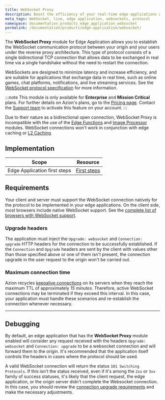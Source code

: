 ```yaml
---
title: WebSocket Proxy
description: Boost the efficiency of your real-time edge applications with the WebSocket protocol for Azion Edge Application.
meta_tags: WebSocket, live, edge application, websockets, protocol
namespace: documentation_products_edge_application_websocket
permalink: /documentation/products/edge-application/websocket/
---
```


The **WebSocket Proxy** module for Edge Application allows you to establish the WebSocket communication protocol between your origin and your users under the reverse proxy architecture. This type of protocol consists of a single bidirectional TCP connection that allows data to be exchanged in real time via a single handshake without the need to restart the connection.

WebSockets are designed to minimize latency and increase efficiency, and are suitable for applications that exchange data in real time, such as online games, chat platforms, notifications, and live streaming services. See the [WebSocket protocol specification](https://datatracker.ietf.org/doc/html/rfc6455) for more information.

:::note
This module is only available for **Enterprise** and **Mission Critical** plans. For further details on Azion's plans, go to the [Pricing page](https://www.azion.com/en/pricing/). Contact the [Support team](https://tickets.azion.com/) to activate this feature on your account.
:::

Due to their nature as a bidirectional open connection, WebSocket Proxy is incompatible with the use of the [Edge Functions](/en/documentation/products/edge-application/edge-functions/) and [Image Processor](/en/documentation/products/edge-application/image-processor/) modules. WebSocket connections won't work in conjunction with edge caching or [L2 Caching](/en/documentation/products/edge-application/l2-caching/).

## Implementation

| Scope | Resource |
| --- | --- |
| Edge Application first steps| [First steps](/en/documentation/products/edge-application/first-steps/)  |

## Requirements

Your client and server must support the WebSocket connection natively for the protocol to be implemented in your edge applications. On the client side, most browsers include native WebSocket support. See the [complete list of browsers with WebSocket support](https://caniuse.com/websockets).

### Upgrade headers

The application must inject the `Upgrade: websocket` and `Connection: upgrade` HTTP headers for the connection to be successfully established. If the `Connection` and `Upgrade` headers are sent by the client with values other than those specified above or one of them isn't present, the connection upgrade in the user request to the origin won't be carried out.

### Maximum connection time

Azion recycles [keepalive connections](/en/documentation/products/edge-application/#keepalive-timeout) on its servers when they reach the maximum TTL of approximately *15 minutes*. Therefore, active WebSocket connections may be terminated if they exceed this interval. In this case, your application must handle these scenarios and re-establish the connection whenever necessary.

---

## Debugging

By default, an edge application that has the **WebSocket Proxy** module enabled will consider any request received with the headers `Upgrade: websocket` and `Connection: upgrade` to be a websocket connection and will forward them to the origin. It's recommended that the application itself controls the headers in cases where the protocol should be used.

A valid WebSocket connection will return the status `101 Switching Protocols`. If this isn't the status received, even if it's among the `2xx` or `3xx` family of success statuses, it's likely that the client request, the edge application, or the origin server didn't complete the Websocket connection. In this case, you should review the [connection upgrade requirements](#requirements) and make the necessary adjustments.
